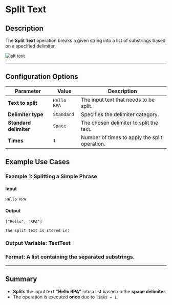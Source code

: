 # **Split Text**

## **Description**

The **Split Text** operation breaks a given string into a list of substrings based on a specified delimiter.

![alt text](../../../assets/text-action/split-text.png)

---

## **Configuration Options**

| Parameter                 | Value       | Description |
|---------------------------|------------|-------------|
| **Text to split**         | `Hello RPA` | The input text that needs to be split. |
| **Delimiter type**        | `Standard`  | Specifies the delimiter category. |
| **Standard delimiter**    | `Space`     | The chosen delimiter to split the text. |
| **Times**                 | `1`         | Number of times to apply the split operation. |

## **Example Use Cases**

### **Example 1: Splitting a Simple Phrase**

#### **Input**

```plaintext
Hello RPA
```

#### **Output**

```plaintext
["Hello", "RPA"]

The split text is stored in:
```

### **Output Variable**: TextText

### **Format**: A list containing the separated substrings.

---

## **Summary**

- **Splits** the input text **"Hello RPA"** into a list based on the **space delimiter**.
- The operation is executed **once** due to `Times = 1`.
